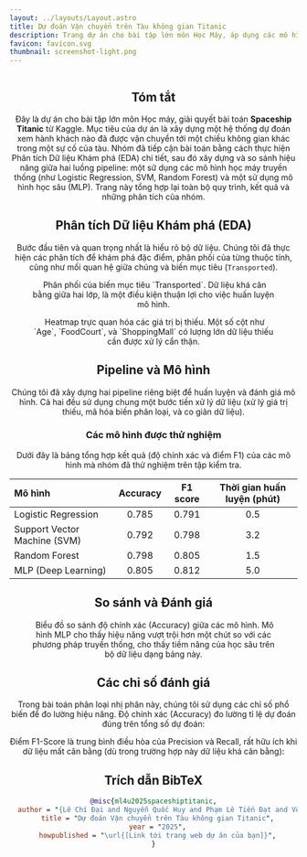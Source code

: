 ```yaml
---
layout: ../layouts/Layout.astro
title: Dự đoán Vận chuyển trên Tàu không gian Titanic
description: Trang dự án cho bài tập lớn môn Học Máy, áp dụng các mô hình Machine Learning và Deep Learning để dự đoán hành khách nào sẽ được vận chuyển đến một chiều không gian khác.
favicon: favicon.svg
thumbnail: screenshot-light.png
---
```





<Header
  title={frontmatter.title}
  authors={[
    {
      name: "Lê Chí Đại",
      url: "mailto:dai.lechi@hcmut.edu.vn",
      institution: "ĐH Bách Khoa TPHCM",
    },
    {
      name: "Nguyễn Quốc Huy",
      url: "mailto:huy.nguyen2504@hcmut.edu.vn",
      institution: "ĐH Bách Khoa TPHCM",
    },
    {
      name: "Phạm Lê Tiến Đạt",
      url: "mailto:dat.pham2005@hcmut.edu.vn",
      institution: "ĐH Bách Khoa TPHCM",
    },
    {
      name: "Võ Văn Thịnh",
      url: "mailto:thinh.vovan@hcmut.edu.vn",
      institution: "ĐH Bách Khoa TPHCM",
    },
  ]}
  conference="Bài tập lớn - Môn Học Máy (ML4U)"
  links={[
    {
      name: "Báo cáo",
      url: "[Link tới file PDF báo cáo của bạn]",
      icon: "ri:file-pdf-2-line",
    },
    {
      name: "Code",
      url: "[Link tới GitHub repository của nhóm]",
      icon: "ri:github-line",
    },
    {
      name: "Dataset",
      url: "https://www.kaggle.com/competitions/spaceship-titanic",
      icon: "ri:database-2-line",
    },
  ]}
/>

<Figure>
  <Image slot="figure" source={spaceshipBanner} altText="Hình ảnh minh họa tàu không gian Titanic." />
</Figure>


<HighlightedSection>

## Tóm tắt

Đây là dự án cho bài tập lớn môn Học máy, giải quyết bài toán **Spaceship Titanic** từ Kaggle. Mục tiêu của dự án là xây dựng một hệ thống dự đoán xem hành khách nào đã được vận chuyển tới một chiều không gian khác trong một sự cố của tàu. Nhóm đã tiếp cận bài toán bằng cách thực hiện Phân tích Dữ liệu Khám phá (EDA) chi tiết, sau đó xây dựng và so sánh hiệu năng giữa hai luồng pipeline: một sử dụng các mô hình học máy truyền thống (như Logistic Regression, SVM, Random Forest) và một sử dụng mô hình học sâu (MLP). Trang này tổng hợp lại toàn bộ quy trình, kết quả và những phân tích của nhóm.

</HighlightedSection>

## Phân tích Dữ liệu Khám phá (EDA)

Bước đầu tiên và quan trọng nhất là hiểu rõ bộ dữ liệu. Chúng tôi đã thực hiện các phân tích để khám phá đặc điểm, phân phối của từng thuộc tính, cũng như mối quan hệ giữa chúng và biến mục tiêu (`Transported`).

<TwoColumns>
  <Figure slot="left">
    <Image slot="figure" source={edaDistribution} altText="Biểu đồ tròn thể hiện phân phối của biến mục tiêu Transported." />
    <span slot="caption">Phân phối của biến mục tiêu `Transported`. Dữ liệu khá cân bằng giữa hai lớp, là một điều kiện thuận lợi cho việc huấn luyện mô hình.</span>
  </Figure>
  <Figure slot="right">
    <Image slot="figure" source={edaMissing} altText="Heatmap thể hiện các giá trị thiếu trong bộ dữ liệu." />
    <span slot="caption">Heatmap trực quan hóa các giá trị bị thiếu. Một số cột như `Age`, `FoodCourt`, và `ShoppingMall` có lượng lớn dữ liệu thiếu cần được xử lý cẩn thận.</span>
  </Figure>
</TwoColumns>

## Pipeline và Mô hình

Chúng tôi đã xây dựng hai pipeline riêng biệt để huấn luyện và đánh giá mô hình. Cả hai đều sử dụng chung một bước tiền xử lý dữ liệu (xử lý giá trị thiếu, mã hóa biến phân loại, và co giãn dữ liệu).

### Các mô hình được thử nghiệm
Dưới đây là bảng tổng hợp kết quả (độ chính xác và điểm F1) của các mô hình mà nhóm đã thử nghiệm trên tập kiểm tra.

| Mô hình | Accuracy | F1 score | Thời gian huấn luyện (phút) |
| :--- | :---: | :---: | :---: |
| Logistic Regression | 0.785 | 0.791 | 0.5 |
| Support Vector Machine (SVM) | 0.792 | 0.798 | 3.2 |
| Random Forest | 0.798 | 0.805 | 1.5 |
| MLP (Deep Learning) | 0.805 | 0.812 | 5.0 |


## So sánh và Đánh giá

<Figure>
    <Image slot="figure" source={modelComparison} altText="Biểu đồ cột so sánh độ chính xác của các mô hình."/>
    <span slot="caption">
        Biểu đồ so sánh độ chính xác (Accuracy) giữa các mô hình. Mô hình MLP cho thấy hiệu năng vượt trội hơn một chút so với các phương pháp truyền thống, cho thấy tiềm năng của học sâu trên bộ dữ liệu dạng bảng này.
    </span>
</Figure>

## Các chỉ số đánh giá

Trong bài toán phân loại nhị phân này, chúng tôi sử dụng các chỉ số phổ biến để đo lường hiệu năng. Độ chính xác (Accuracy) đo lường tỉ lệ dự đoán đúng trên tổng số dự đoán:
<LaTeX formula="\text{Accuracy} = \frac{TP + TN}{TP + TN + FP + FN}" />

Điểm F1-Score là trung bình điều hòa của Precision và Recall, rất hữu ích khi dữ liệu mất cân bằng (dù trong trường hợp này dữ liệu khá cân bằng):
<LaTeX formula="F_1 = 2 \cdot \frac{\text{Precision} \cdot \text{Recall}}{\text{Precision} + \text{Recall}}" />


## Trích dẫn BibTeX

```bibtex
@misc{ml4u2025spaceshiptitanic,
  author = "{Lê Chí Đại and Nguyễn Quốc Huy and Phạm Lê Tiến Đạt and Võ Văn Thịnh}",
  title = "Dự đoán Vận chuyển trên Tàu không gian Titanic",
  year = "2025",
  howpublished = "\url{[Link tới trang web dự án của bạn]}",
}
```